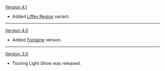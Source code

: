 {{Change History/Header}}
[[Version 4.1]]
* Added [[Liffey Region]] variant.
----
[[Version 4.0]]
* Added [[Fontaine]] version.
----
[[Version 3.0]]
* Touring Light Show was released.